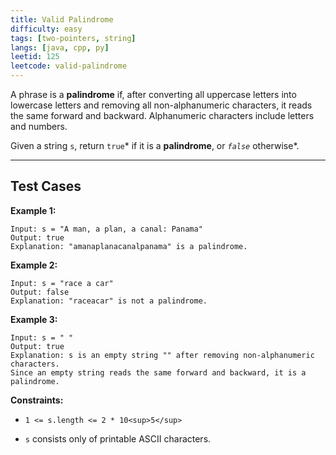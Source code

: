 ```yaml
---
title: Valid Palindrome
difficulty: easy
tags: [two-pointers, string]
langs: [java, cpp, py]
leetid: 125
leetcode: valid-palindrome
---
```

A phrase is a **palindrome** if, after converting all uppercase letters into lowercase letters and removing all non-alphanumeric characters, it reads the same forward and backward. Alphanumeric characters include letters and numbers.

Given a string `s`, return `true`* if it is a **palindrome**, or *`false`* otherwise*.

 

---
## Test Cases
**Example 1:**

```
Input: s = "A man, a plan, a canal: Panama"
Output: true
Explanation: "amanaplanacanalpanama" is a palindrome.
```
**Example 2:**

```
Input: s = "race a car"
Output: false
Explanation: "raceacar" is not a palindrome.
```
**Example 3:**

```
Input: s = " "
Output: true
Explanation: s is an empty string "" after removing non-alphanumeric characters.
Since an empty string reads the same forward and backward, it is a palindrome.
```
 

**Constraints:**

	
* `1 <= s.length <= 2 * 10<sup>5</sup>`
	
* `s` consists only of printable ASCII characters.
